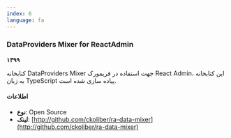 ```yaml
---
index: 6
language: fa
---
```


### DataProviders Mixer for ReactAdmin

**۱۳۹۹**

کتابخانه DataProviders Mixer جهت استفاده در فریمورک React Admin، این کتابخانه به زبان TypeScript پیاده سازی شده است.

#### اطلاعات

-   **نوع**: Open Source
-   **لینک**: [http://github.com/ckoliber/ra-data-mixer](http://github.com/ckoliber/ra-data-mixer)
